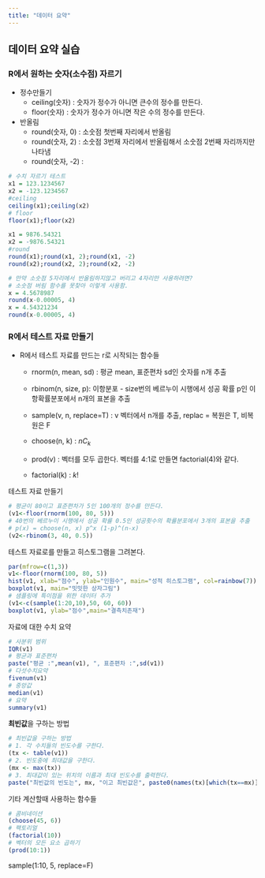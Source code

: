 ```yaml
---
title: "데이터 요약"
---
```


## 데이터 요약 실습

### R에서 원하는 숫자(소수점) 자르기
- 정수만들기
  - ceiling(숫자) : 숫자가 정수가 아니면 큰수의 정수를 만든다.
  - floor(숫자) : 숫자가 정수가 아니면 작은 수의 정수를 만든다.
- 반올림
  - round(숫자, 0) : 소숫점 첫번째 자리에서 반올림
  - round(숫자, 2) : 소숫점 3번재 자리에서 반올림해서 소숫점 2번째 자리까지만 나타냄
  - round(숫자, -2) : 
  
```r
# 수치 자르기 테스트
x1 = 123.1234567
x2 = -123.1234567
#ceiling
ceiling(x1);ceiling(x2)
# floor
floor(x1);floor(x2)

x1 = 9876.54321
x2 = -9876.54321
#round
round(x1);round(x1, 2);round(x1, -2)
round(x2);round(x2, 2);round(x2, -2)

# 만약 소숫점 5자리에서 반올림하지않고 버리고 4자리만 사용하려면?
# 소숫점 버림 함수를 못찾아 이렇게 사용함.
x = 4.5678987
round(x-0.00005, 4)
x = 4.54321234
round(x-0.00005, 4)
```

### R에서 테스트 자료 만들기

- R에서 테스트 자료를 만드는 r로 시작되는 함수들
  - rnorm(n, mean, sd) : 평균 mean, 표준편차 sd인 숫자를 n개 추출
  - rbinom(n, size, p): 이항분포 - size번의 베르누이 시행에서 성공 확률 p인 이항확률분포에서 n개의 표본을 추출

  - sample(v, n, replace=T) : v 벡터에서 n개를 추출, replac = 복원은 T, 비복원은 F

  - choose(n, k)  : $nC_k$
  - prod(v) : 벡터를 모두 곱한다. 벡터를 4:1로 만들면 factorial(4)와 같다.
  - factorial(k) : $k!$

테스트 자료 만들기
```r
# 평균이 80이고 표준편차가 5인 100개의 정수를 만든다.
(v1<-floor(rnorm(100, 80, 5)))
# 40번의 베르누이 시행에서 성공 확률 0.5인 성공횟수의 확률분포에서 3개의 표본을 추출
# p(x) = choose(n, x) p^x (1-p)^(n-x)
(v2<-rbinom(3, 40, 0.5))
```

테스트 자료로를 만들고 히스토그램을 그려본다.
```r
par(mfrow=c(1,3))
v1<-floor(rnorm(100, 80, 5))
hist(v1, xlab="점수", ylab="인원수", main="성적 히스토그램", col=rainbow(7))
boxplot(v1, main="밋밋한 상자그림")
# 샘플링에 특이점을 위한 데이터 추가
(v1<-c(sample(1:20,10),50, 60, 60))
boxplot(v1, ylab="점수",main="결측치존재")
```

자료에 대한 수치 요약
```r
# 사분위 범위
IQR(v1)
# 평균과 표준편차
paste("평균 :",mean(v1), ", 표준편차 :",sd(v1))
# 다섯수치요약
fivenum(v1)
# 중앙값
median(v1)
# 요약
summary(v1)
```

**최빈값**을 구하는 방법
```r
# 최빈값을 구하는 방법
# 1. 각 수치들의 빈도수를 구한다.
(tx <- table(v1))
# 2. 빈도중에 최대값을 구한다.
(mx <- max(tx))
# 3. 최대값이 있는 위치의 이름과 최대 빈도수를 출력한다.
paste("최빈값의 빈도는", mx, "이고 최빈값은", paste0(names(tx)[which(tx==mx)],collapse=","), "가 해당된다.")
```

기타 계산할때 사용하는 함수들
```r
# 콤비네이션
(choose(45, 6)) 
# 팩토리얼
(factorial(10))
# 벡터의 모든 요소 곱하기
(prod(10:1))
```
  
  
  
  
  sample(1:10, 5, replace=F)
  
  